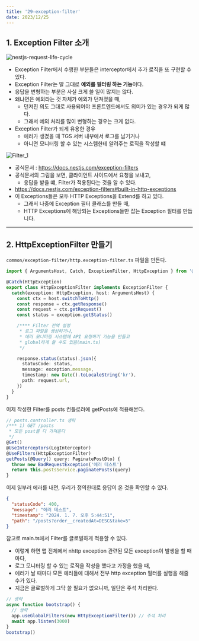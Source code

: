 ```yaml
---
title: '29-exception-filter'
date: 2023/12/25
---
```


## 1. Exception Filter 소개

![nestjs-request-life-cycle](https://raw.githubusercontent.com/berenickt/image-server/main/img/nestjs-request-life-cycle.png)

- Exception Filter에서 수행한 부분들은 interceptor에서 추가 로직을 또 구현할 수 있다.
- Exception Filter는 말 그대로 **예외를 필터링 하는 기능**이다.
- 응답을 변형하는 부분은 사실 크게 쓸 일이 많지는 않다.
- 왜냐면은 예외라는 것 자체가 예외가 던져졌을 때,
  - 던져진 의도 그대로 사용되어야 프론트엔드에서도 의미가 있는 경우가 되게 많다.
  - 그래서 예외 처리를 많이 변형하는 경우는 크게 없다.
- Exception Filter가 되게 유용한 경우
  - 에러가 생겼을 때 TGS 서버 내부에서 로그를 남기거나
  - 아니면 모니터링 할 수 있는 시스템한테 알려주는 로직을 작성할 떄

![Filter_1](https://docs.nestjs.com/assets/Filter_1.png)

- 공식문서 : https://docs.nestjs.com/exception-filters
- 공식문서의 그림을 보면, 클라이언트 사이드에서 요청을 보내고,
  - 응답을 받을 떄, Filter가 적용된다는 것을 알 수 있다.
- https://docs.nestjs.com/exception-filters#built-in-http-exceptions
- 이 Exceptions들은 모두 HTTP Exceptions을 Extend를 하고 있다.
  - 그래서 나중에 Exception 필터 클래스를 만들 때,
  - HTTP Exceptions에 해당되는 Exceptions들만 잡는 Exception 필터를 만듭니다.

---

## 2. HttpExceptionFilter 만들기

`common/exception-filter/http.exception-filter.ts` 파일을 만든다.

```ts common/exception-filter/http.exception-filter.ts
import { ArgumentsHost, Catch, ExceptionFilter, HttpException } from '@nestjs/common'

@Catch(HttpException)
export class HttpExceptionFilter implements ExceptionFilter {
  catch(exception: HttpException, host: ArgumentsHost) {
    const ctx = host.switchToHttp()
    const response = ctx.getResponse()
    const request = ctx.getRequest()
    const status = exception.getStatus()

    /**** Filter 전역 설정
     * 로그 파일을 생성하거나,
     * 에러 모니터링 시스템에 API 요청하기 기능을 만들고
     * global하게 쓸 수도 있음(main.ts)
     */

    response.status(status).json({
      statusCode: status,
      message: exception.message,
      timestamp: new Date().toLocaleString('kr'),
      path: request.url,
    })
  }
}
```

이제 작성한 Filter를 posts 컨틀로러에 getPosts에 적용해본다.

```ts posts.controller.ts
// posts.controller.ts 생략
/*** 1) GET /posts
 * 모든 post를 다 가져온다
 */
@Get()
@UseInterceptors(LogInterceptor)
@UseFilters(HttpExceptionFilter)
getPosts(@Query() query: PaginatePostDto) {
  throw new BadRequestException('에러 테스트')
  return this.postsService.paginatePosts(query)
}
```

이제 일부러 에러를 내면, 우리가 정의한대로 응답이 온 것을 확인할 수 있다.

```json
{
  "statusCode": 400,
  "message": "에러 테스트",
  "timestamp": "2024. 1. 7. 오후 5:44:51",
  "path": "/posts?order__createdAt=DESC&take=5"
}
```

참고로 main.ts에서 Filter를 글로벌하게 적용할 수 있다.

- 이렇게 하면 앱 전체에서 nhttp exception 관련된 모든 exception이 발생을 할 때마다,
- 로그 모니터링 할 수 있는 로직을 작성을 했다고 가정을 했을 때,
- 에러가 날 때마다 모든 에러들에 대해서 전부 http exception 필터를 실행을 해줄 수가 있다.
- 지금은 글로벌하게 그닥 쓸 필요가 없으니까, 일단은 주석 처리한다.

```ts main.ts
// 생략
async function bootstrap() {
  // 생략
  app.useGlobalFilters(new HttpExceptionFilter()) // 주석 처리
  await app.listen(3000)
}
bootstrap()
```
